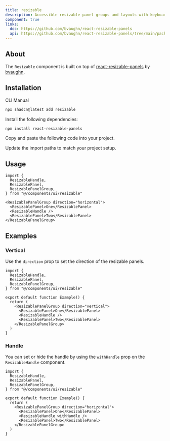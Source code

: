 ```yaml
---
title: resizable
description: Accessible resizable panel groups and layouts with keyboard support.
component: true
links:
  doc: https://github.com/bvaughn/react-resizable-panels
  api: https://github.com/bvaughn/react-resizable-panels/tree/main/packages/react-resizable-panels
---
```


<ComponentPreview
  name="resizable-1"
  description="A group of resizable horizontal and vertical panels."
/>

## About

The `Resizable` component is built on top of [react-resizable-panels](https://github.com/bvaughn/react-resizable-panels) by [bvaughn](https://github.com/bvaughn).

## Installation

<Tabs defaultValue="cli">

<TabsList>
  <TabsTrigger value="cli">CLI</TabsTrigger>
  <TabsTrigger value="manual">Manual</TabsTrigger>
</TabsList>
<TabsContent value="cli">

```bash
npx shadcn@latest add resizable
```

</TabsContent>

<TabsContent value="manual">

<Steps>

<Step>Install the following dependencies:</Step>

```bash
npm install react-resizable-panels
```

<Step>Copy and paste the following code into your project.</Step>

<ComponentSource name="resizable" title="components/ui/resizable.tsx" />

<Step>Update the import paths to match your project setup.</Step>

</Steps>

</TabsContent>

</Tabs>

## Usage

```tsx showLineNumbers
import {
  ResizableHandle,
  ResizablePanel,
  ResizablePanelGroup,
} from "@/components/ui/resizable"
```

```tsx showLineNumbers
<ResizablePanelGroup direction="horizontal">
  <ResizablePanel>One</ResizablePanel>
  <ResizableHandle />
  <ResizablePanel>Two</ResizablePanel>
</ResizablePanelGroup>
```

## Examples

### Vertical

Use the `direction` prop to set the direction of the resizable panels.

<ComponentPreview
  name="resizable-2"
  description="A group of resizable vertical panels."
/>

```tsx showLineNumbers {9}
import {
  ResizableHandle,
  ResizablePanel,
  ResizablePanelGroup,
} from "@/components/ui/resizable"

export default function Example() {
  return (
    <ResizablePanelGroup direction="vertical">
      <ResizablePanel>One</ResizablePanel>
      <ResizableHandle />
      <ResizablePanel>Two</ResizablePanel>
    </ResizablePanelGroup>
  )
}
```

### Handle

You can set or hide the handle by using the `withHandle` prop on the `ResizableHandle` component.

<ComponentPreview
  name="resizable-3"
  description="A group of resizable panels with a handle."
/>

```tsx showLineNumbers {11}
import {
  ResizableHandle,
  ResizablePanel,
  ResizablePanelGroup,
} from "@/components/ui/resizable"

export default function Example() {
  return (
    <ResizablePanelGroup direction="horizontal">
      <ResizablePanel>One</ResizablePanel>
      <ResizableHandle withHandle />
      <ResizablePanel>Two</ResizablePanel>
    </ResizablePanelGroup>
  )
}
```
